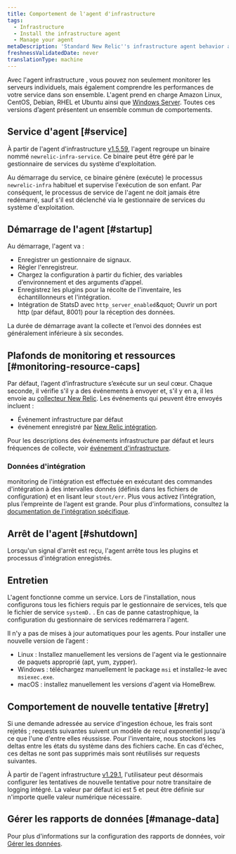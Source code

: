 ```yaml
---
title: Comportement de l'agent d'infrastructure
tags:
  - Infrastructure
  - Install the infrastructure agent
  - Manage your agent
metaDescription: 'Standard New Relic''s infrastructure agent behavior at startup, retry, maintenance, shutdown, etc.'
freshnessValidatedDate: never
translationType: machine
---
```


Avec l&apos;agent infrastructure , vous pouvez non seulement monitorer les serveurs individuels, mais également comprendre les performances de votre service dans son ensemble. L&apos;agent prend en charge Amazon Linux, CentOS, Debian, RHEL et Ubuntu ainsi que [Windows Server](/docs/infrastructure-install-windows-server). Toutes ces versions d’agent présentent un ensemble commun de comportements.

## Service d&apos;agent [#service]

À partir de l&apos;agent d&apos;infrastructure [v1.5.59](/docs/release-notes/infrastructure-release-notes/infrastructure-agent-release-notes/new-relic-infrastructure-agent-1559), l&apos;agent regroupe un binaire nommé `newrelic-infra-service`. Ce binaire peut être géré par le gestionnaire de services du système d&apos;exploitation.

Au démarrage du service, ce binaire génère (exécute) le processus `newrelic-infra` habituel et supervise l&apos;exécution de son enfant. Par conséquent, le processus de service de l&apos;agent ne doit jamais être redémarré, sauf s&apos;il est déclenché via le gestionnaire de services du système d&apos;exploitation.

## Démarrage de l&apos;agent [#startup]

Au démarrage, l&apos;agent va :

* Enregistrer un gestionnaire de signaux.
* Régler l&apos;enregistreur.
* Chargez la configuration à partir du fichier, des variables d’environnement et des arguments d’appel.
* Enregistrez les plugins pour la récolte de l&apos;inventaire, les échantillonneurs et l&apos;intégration.
* Intégration de StatsD avec `http_server_enabled`&amp;quot; Ouvrir un port http (par défaut, 8001) pour la réception des données.

La durée de démarrage avant la collecte et l’envoi des données est généralement inférieure à six secondes.

## Plafonds de monitoring et ressources [#monitoring-resource-caps]

Par défaut, l’agent d’infrastructure s’exécute sur un seul cœur. Chaque seconde, il vérifie s&apos;il y a des événements à envoyer et, s&apos;il y en a, il les envoie au [collecteur New Relic](/docs/using-new-relic/welcome-new-relic/getting-started/glossary#collector). Les événements qui peuvent être envoyés incluent :

* Événement infrastructure par défaut
* événement enregistré par [New Relic intégration](/docs/infrastructure/infrastructure-integrations/get-started/introduction-infrastructure-integrations).

Pour les descriptions des événements infrastructure par défaut et leurs fréquences de collecte, voir [événement d&apos;infrastructure](/docs/infrastructure/new-relic-infrastructure/data-instrumentation/default-infrastructure-attributes-events#h2-Infrastructure-events).

### Données d&apos;intégration

monitoring de l&apos;intégration est effectuée en exécutant des commandes d&apos;intégration à des intervalles donnés (définis dans les fichiers de configuration) et en lisant leur `stout/err`. Plus vous activez l’intégration, plus l’empreinte de l’agent est grande. Pour plus d&apos;informations, consultez la [documentation de l&apos;intégration spécifique](/docs/infrastructure/infrastructure-integrations/get-started/introduction-infrastructure-integrations).

## Arrêt de l&apos;agent [#shutdown]

Lorsqu&apos;un signal d&apos;arrêt est reçu, l&apos;agent arrête tous les plugins et processus d&apos;intégration enregistrés.

## Entretien

L&apos;agent fonctionne comme un service. Lors de l&apos;installation, nous configurons tous les fichiers requis par le gestionnaire de services, tels que le fichier de service `systemD.` . En cas de panne catastrophique, la configuration du gestionnaire de services redémarrera l&apos;agent.

Il n&apos;y a pas de mises à jour automatiques pour les agents. Pour installer une nouvelle version de l’agent :

* Linux : Installez manuellement les versions de l&apos;agent via le gestionnaire de paquets approprié (apt, yum, zypper).
* Windows : téléchargez manuellement le package `msi` et installez-le avec `msiexec.exe`.
* macOS : installez manuellement les versions d&apos;agent via HomeBrew.

## Comportement de nouvelle tentative [#retry]

Si une demande adressée au service d&apos;ingestion échoue, les frais sont rejetés ; requests suivantes suivent un modèle de recul exponentiel jusqu&apos;à ce que l&apos;une d&apos;entre elles réussisse. Pour l&apos;inventaire, nous stockons les deltas entre les états du système dans des fichiers cache. En cas d&apos;échec, ces deltas ne sont pas supprimés mais sont réutilisés sur requests suivantes.

À partir de l&apos;agent infrastructure [v1.29.1](/docs/release-notes/infrastructure-release-notes/infrastructure-agent-release-notes/new-relic-infrastructure-agent-1291), l&apos;utilisateur peut désormais configurer les tentatives de nouvelle tentative pour notre transitaire de logging intégré. La valeur par défaut ici est 5 et peut être définie sur n&apos;importe quelle valeur numérique nécessaire.

## Gérer les rapports de données [#manage-data]

Pour plus d&apos;informations sur la configuration des rapports de données, voir [Gérer les données](/docs/infrastructure/manage-your-data/data-instrumentation/manage-infrastructure-data-reporting).